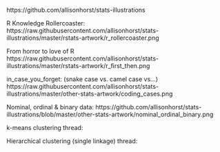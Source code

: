 https://github.com/allisonhorst/stats-illustrations

R Knowledge Rollercoaster:
https://raw.githubusercontent.com/allisonhorst/stats-illustrations/master/rstats-artwork/r_rollercoaster.png

From horror to love of R
https://raw.githubusercontent.com/allisonhorst/stats-illustrations/master/rstats-artwork/r_first_then.png


in_case_you_forget:
(snake case vs. camel case vs...)
https://raw.githubusercontent.com/allisonhorst/stats-illustrations/master/other-stats-artwork/coding_cases.png

Nominal, ordinal & binary data:
https://github.com/allisonhorst/stats-illustrations/blob/master/other-stats-artwork/nominal_ordinal_binary.png

k-means clustering thread:

Hierarchical clustering (single linkage) thread:
